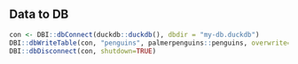 
## Data to DB
```r

con <- DBI::dbConnect(duckdb::duckdb(), dbdir = "my-db.duckdb")
DBI::dbWriteTable(con, "penguins", palmerpenguins::penguins, overwrite=TRUE)
DBI::dbDisconnect(con, shutdown=TRUE)


```